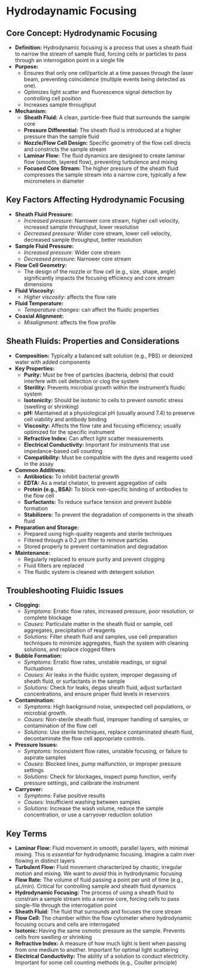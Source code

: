 # Hydrodaynamic Focusing {-}

## **Core Concept: Hydrodynamic Focusing** {-}

*   **Definition:** Hydrodynamic focusing is a process that uses a sheath fluid to narrow the stream of sample fluid, forcing cells or particles to pass through an interrogation point in a single file
*   **Purpose:**
    *   Ensures that only one cell/particle at a time passes through the laser beam, preventing coincidence (multiple events being detected as one).
    *   Optimizes light scatter and fluorescence signal detection by controlling cell position
    *   Increases sample throughput
*   **Mechanism:**
    *   **Sheath Fluid:** A clean, particle-free fluid that surrounds the sample core
    *   **Pressure Differential:** The sheath fluid is introduced at a higher pressure than the sample fluid
    *   **Nozzle/Flow Cell Design:** Specific geometry of the flow cell directs and constricts the sample stream
    *   **Laminar Flow:** The fluid dynamics are designed to create laminar flow (smooth, layered flow), preventing turbulence and mixing
    *   **Focused Core Stream:** The higher pressure of the sheath fluid compresses the sample stream into a narrow core, typically a few micrometers in diameter

## **Key Factors Affecting Hydrodynamic Focusing** {-}

*   **Sheath Fluid Pressure:**
    *   *Increased pressure:* Narrower core stream, higher cell velocity, increased sample throughput, lower resolution
    *   *Decreased pressure:* Wider core stream, lower cell velocity, decreased sample throughput, better resolution
*   **Sample Fluid Pressure:**
    *   *Increased pressure:* Wider core stream
    *   *Decreased pressure:* Narrower core stream
*   **Flow Cell Geometry:**
    *   The design of the nozzle or flow cell (e.g., size, shape, angle) significantly impacts the focusing efficiency and core stream dimensions
*   **Fluid Viscosity:**
    *   *Higher viscosity:* affects the flow rate
*   **Fluid Temperature:**
    *   *Temperature changes:* can affect the fluidic properties
*   **Coaxial Alignment:**
    *   *Misalignment:* affects the flow profile

## **Sheath Fluids: Properties and Considerations** {-}

*   **Composition:** Typically a balanced salt solution (e.g., PBS) or deionized water with added components
*   **Key Properties:**
    *   **Purity:** Must be free of particles (bacteria, debris) that could interfere with cell detection or clog the system
    *   **Sterility:** Prevents microbial growth within the instrument's fluidic system
    *   **Isotonicity:** Should be isotonic to cells to prevent osmotic stress (swelling or shrinking)
    *   **pH:** Maintained at a physiological pH (usually around 7.4) to preserve cell viability and antibody binding
    *   **Viscosity:** Affects the flow rate and focusing efficiency; usually optimized for the specific instrument
    *   **Refractive Index:** Can affect light scatter measurements
    *   **Electrical Conductivity:** Important for instruments that use impedance-based cell counting
    *   **Compatibility:** Must be compatible with the dyes and reagents used in the assay
*   **Common Additives:**
    *   **Antibiotics:** To inhibit bacterial growth
    *   **EDTA:** As a metal chelator, to prevent aggregation of cells
    *   **Protein (e.g., BSA):** To block non-specific binding of antibodies to the flow cell
    *   **Surfactants:** To reduce surface tension and prevent bubble formation
    *   **Stabilizers:** To prevent the degradation of components in the sheath fluid
*   **Preparation and Storage:**
    *   Prepared using high-quality reagents and sterile techniques
    *   Filtered through a 0.2 μm filter to remove particles
    *   Stored properly to prevent contamination and degradation
*   **Maintenance:**
    *   Regularly replaced to ensure purity and prevent clogging
    *   Fluid filters are replaced
    *   The fluidic system is cleaned with detergent solution

## **Troubleshooting Fluidic Issues** {-}

*   **Clogging:**
    *   *Symptoms:* Erratic flow rates, increased pressure, poor resolution, or complete blockage
    *   *Causes:* Particulate matter in the sheath fluid or sample, cell aggregates, precipitation of reagents
    *   *Solutions:* Filter sheath fluid and samples, use cell preparation techniques to minimize aggregates, flush the system with cleaning solutions, and replace clogged filters
*   **Bubble Formation:**
    *   *Symptoms:* Erratic flow rates, unstable readings, or signal fluctuations
    *   *Causes:* Air leaks in the fluidic system, improper degassing of sheath fluid, or surfactants in the sample
    *   *Solutions:* Check for leaks, degas sheath fluid, adjust surfactant concentrations, and ensure proper fluid levels in reservoirs
*   **Contamination:**
    *   *Symptoms:* High background noise, unexpected cell populations, or microbial growth.
    *   *Causes:* Non-sterile sheath fluid, improper handling of samples, or contamination of the flow cell
    *   *Solutions:* Use sterile techniques, replace contaminated sheath fluid, decontaminate the flow cell appropriate controls.
*   **Pressure Issues:**
    *   *Symptoms:* Inconsistent flow rates, unstable focusing, or failure to aspirate samples
    *   *Causes:* Blocked lines, pump malfunction, or improper pressure settings
    *   *Solutions:* Check for blockages, inspect pump function, verify pressure settings, and calibrate the instrument
*   **Carryover:**
    *   *Symptoms:* False positive results
    *   *Causes:* Insufficient washing between samples
    *   *Solutions:* Increase the wash volume, reduce the sample concentration, or use a carryover reduction solution

## **Key Terms** {-}
*   **Laminar Flow:** Fluid movement in smooth, parallel layers, with minimal mixing. This is *essential* for hydrodynamic focusing. Imagine a calm river flowing in distinct layers
*   **Turbulent Flow:** Fluid movement characterized by chaotic, irregular motion and mixing. We want to *avoid* this in hydrodynamic focusing
*   **Flow Rate:** The volume of fluid passing a point per unit of time (e.g., µL/min). Critical for controlling sample and sheath fluid dynamics
*   **Hydrodynamic Focusing:** The process of using a sheath fluid to constrain a sample stream into a narrow core, forcing cells to pass single-file through the interrogation point
*   **Sheath Fluid:** The fluid that surrounds and focuses the core stream
*   **Flow Cell:** The chamber within the flow cytometer where hydrodynamic focusing occurs and cells are interrogated
*   **Isotonic:** Having the same osmotic pressure as the sample. Prevents cells from swelling or shrinking
*   **Refractive Index:** A measure of how much light is bent when passing from one medium to another. Important for optimal light scattering
*   **Electrical Conductivity:** The ability of a solution to conduct electricity. Important for some cell counting methods (e.g., Coulter principle)